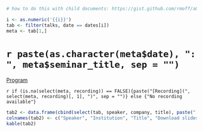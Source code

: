 ```r
# how to do this with child documents: https://gist.github.com/rmoff/a043676a2f084b81a434

i <- as.numeric('{{i}}')
tab <- filter(talks, date == dates[i])
meta <- tab[1,]
```

# `r paste(as.character(meta$date), ": ", meta$seminar_title, sep = "")` {-}

[Program](talks/agenda.pdf)

`r if (is.na(select(meta, recording)) == FALSE){paste("[Recording](", select(meta, recording)[, 1], ")", sep = "")} else {"No recording available"}`

```r
tab2 <- data.frame(cbind(select(tab, speaker, company, title), paste("[link](talks/", select(tab, "date"), "/", select(tab, slides)[, 1], ")", sep = "")))
colnames(tab2) <- c("Speaker", "Institution", "Title", "Download slides")
kable(tab2)
```
